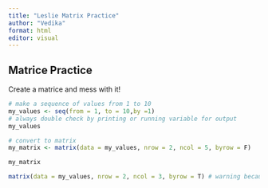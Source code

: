 ```yaml
---
title: "Leslie Matrix Practice"
author: "Vedika"
format: html
editor: visual
---
```


## Matrice Practice
Create a matrice and mess with it! 
```r
# make a sequence of values from 1 to 10
my_values <- seq(from = 1, to = 10,by =1)
# always double check by printing or running variable for output 
my_values

# convert to matrix
my_matrix <- matrix(data = my_values, nrow = 2, ncol = 5, byrow = F)

my_matrix

matrix(data = my_values, nrow = 2, ncol = 3, byrow = T) # warning because dimensions do not provide enough slots for 10 numbers


```

